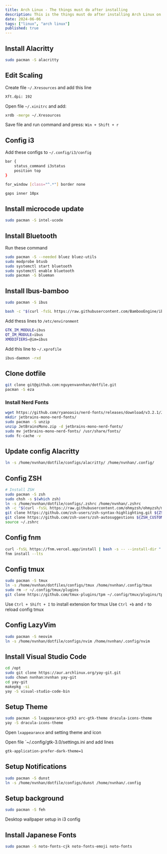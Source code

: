 ```yaml
---
title: Arch Linux - The things must do after installing  
description: This is the things must do after installing Arch Linux on macbook 2015 Pro
date: 2024-06-06
tags: ["linux", "arch linux"]
published: true
---
```


## Install Alacritty

```bash
sudo pacman -S alacritty
```

## Edit Scaling

Create file `~/.Xresources` and add this line

```bash
Xft.dpi: 192
```

Open file `~/.xinitrc` and add:

```bash
xrdb -merge ~/.Xresources
```


Save file and run command and press: `Win + Shift + r` 

## Config i3

Add these configs to `~/.config/i3/config`

```bash
bar {
    status_command i3status
    position top
}

for_window [class="^.*"] border none

gaps inner 10px
```

## Install microcode update

```bash
sudo pacman -S intel-ucode
```

## Install Bluetooth

Run these command

```bash
sudo pacman -S --needed bluez bluez-utils
sudo modprobe btusb
sudo systemctl start bluetooth
sudo systemctl enable bluetooth
sudo pacman -S blueman
```

## Install Ibus-bamboo

```bash
sudo pacman -S ibus

bash -c "$(curl -fsSL https://raw.githubusercontent.com/BambooEngine/ibus-bamboo/master/archlinux/install.sh)"
```

Add thess lines to `/etc/environment`

```bash
GTK_IM_MODULE=ibus
QT_IM_MODULE=ibus
XMODIFIERS=@im=ibus
```

Add this line to `~/.xprofile`

```bash
ibus-daemon -rxd
```

## Clone dotfile

```bash
git clone git@github.com:nguyenvannhan/dotfile.git
pacman -S eza
```

### Install Nerd Fonts

```bash
wget https://github.com/ryanoasis/nerd-fonts/releases/download/v3.2.1/JetBrainsMono.zip
mkdir jetbrains-mono-nerd-fonts/
sudo pacman -S unzip
unzip JetBrainsMono.zip -d jetbrains-mono-nerd-fonts/
sudo mv jetbrains-mono-nerd-fonts/ /usr/share/fonts/
sudo fc-cache -v
```

## Update config Alacritty

```bash
ln -s /home/nvnhan/dotfile/configs/alacritty/ /home/nvnhan/.config/
```

## Config ZSH

```bash
# Install ZSH
sudo pacman -S zsh
sudo chsh -s $(which zsh)
ln -s /home/nvnhan/dotfile/configs/.zshrc /home/nvnhan/.zshrc
sh -c "$(curl -fsSL https://raw.githubusercontent.com/ohmyzsh/ohmyzsh/master/tools/install.sh)"
git clone https://github.com/zsh-users/zsh-syntax-highlighting.git ${ZSH_CUSTOM:-~/.oh-my-zsh/custom}/plugins/zsh-syntax-highlighting
git clone https://github.com/zsh-users/zsh-autosuggestions ${ZSH_CUSTOM:-~/.oh-my-zsh/custom}/plugins/zsh-autosuggestions
source ~/.zshrc
```

## Config fnm

```bash
curl -fsSL https://fnm.vercel.app/install | bash -s -- --install-dir "./.fnm" --skip-shell
fnm install --lts
```

## Config tmux

```bash
sudo pacman -S tmux
ln -s /home/nvnhan/dotfiles/configs/tmux /home/nvnhan/.config/tmux
sudo rm -r ~/.config/tmux/plugins
git clone https://github.com/tmux-plugins/tpm ~/.config/tmux/plugins/tpm
```
Use `Ctrl + Shift + I` to install extension for tmux
Use `Ctrl +b` and `r` to reload config tmux

## Config LazyVim

```bash
sudo pacman -S neovim
ln -s /home/nvnhan/dotfile/configs/nvim /home/nvnhan/.config/nvim
```

## Install Visual Studio Code
```bash
cd /opt
sudo git clone https://aur.archlinux.org/yay-git.git
sudo chown nvnhan:nvnhan yay-git
cd yay-git
makepkg -si
yay -S visual-studio-code-bin
```

## Setup Theme
```bash
sudo pacman -S lxappearance-gtk3 arc-gtk-theme dracula-icons-theme
yay -S dracula-icons-theme
```

Open `lxappearance` and setting theme and icon

Open file `~/.config/gtk-3.0/settings.ini and add lines
```bash
gtk-application-prefer-dark-theme=1
```

## Setup Notifications

```bash
sudo pacman -S dunst
ln -s /home/nvnhan/dotfile/configs/dunst /home/nvnhan/.config
```

## Setup background

```bash
sudo pacman -S feh
```

Desktop wallpaper setup in i3 config

## Install Japanese Fonts

```bash
sudo pacman -S noto-fonts-cjk noto-fonts-emoji noto-fonts
```
